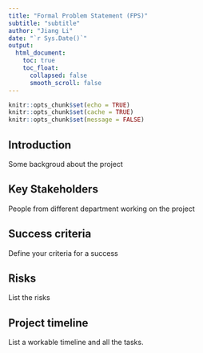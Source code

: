 ```yaml
---
title: "Formal Problem Statement (FPS)"
subtitle: "subtitle"
author: "Jiang Li"
date: "`r Sys.Date()`"
output: 
  html_document:
    toc: true
    toc_float:
      collapsed: false
      smooth_scroll: false
---
```


```r
knitr::opts_chunk$set(echo = TRUE)
knitr::opts_chunk$set(cache = TRUE)
knitr::opts_chunk$set(message = FALSE)
```

## Introduction

Some backgroud about the project

## Key Stakeholders

People from different department working on the project

## Success criteria

Define your criteria for a success

## Risks

List the risks

## Project timeline

List a workable timeline and all the tasks.
